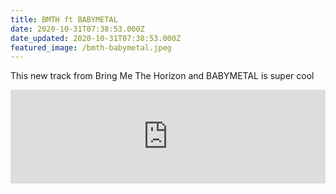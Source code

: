 ```yaml
---
title: BMTH ft BABYMETAL
date: 2020-10-31T07:38:53.000Z
date_updated: 2020-10-31T07:38:53.000Z
featured_image: /bmth-babymetal.jpeg
---
```


This new track from Bring Me The Horizon and BABYMETAL is super cool

<iframe
  width="100%"
  src="https://www.youtube.com/embed/fKyXvNkGQKc"
  title="YouTube video player"
  frameborder="0"
  allow="accelerometer; autoplay; clipboard-write; encrypted-media; gyroscope; picture-in-picture"
  allowfullscreen
  class="aspect-video full-bleed"
></iframe>
